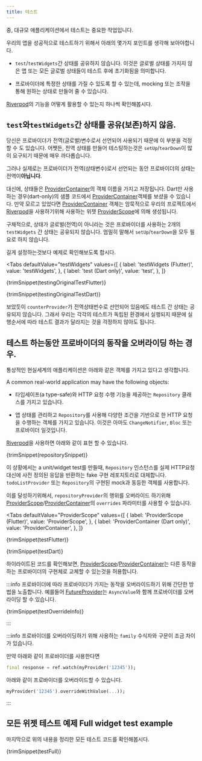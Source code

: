 ```yaml
---
title: 테스트
---
```



중, 대규모 애플리케이션에서 테스트는 중요한 작업입니다.

우리의 앱을 성공적으로 테스트하기 위해서 아래의 몇가지 포인트를 생각해 보아야합니다.

- `test`/`testWidgets`간 상태를 공유하지 않습니다.
  이것은 글로벌 상태를 가지지 않은 앱 또는 모든 글로벌 상태들이 테스트 후에 초기화됨을 의미합니다.

- 프로바이더에 특정한 상태를 가질 수 있도록 할 수 있는데, mocking 또는 조작을 통해 원하는 상태로 만들어 줄 수 있습니다.

[Riverpod]의 기능을 어떻게 활용할 수 있는지 하나씩 확인해봅시다.

## `test`와`testWidgets`간 상태를 공유(보존)하지 않음.

당신은 프로바이더가 전역(글로벌)변수로서 선언되어 사용되기 때문에 이 부분을 걱정할 수 도 있습니다.
어쨋든, 전역 상태를 만들어 테스팅하는것은  `setUp`/`tearDown`이 많이 요구되기 때문에 매우 까다롭습니다.

그러나 실제로는 프로바이더가 전역(상태변수)로서 선언되는 동안 프로바이더의 상태는 전역이**아닙니다**.

대신에, 상태들은 [ProviderContainer]의 객체 이름을 가지고 저장됩니다. 
Dart만 사용하는 경우(dart-only)의 샘플 코드에서 [ProviderContainer]객체를 보셨을 수 있습니다. 
만약 모르고 있었다면 [ProviderContainer] 객체는 암묵적으로 우리의 프로젝트에서 [Riverpod]을 사용하기위해 
사용하는 위젯 [ProviderScope]에 의해 생성됩니다. 

구체적으로, 상태가 글로벌(전역)이 아니라는 것은 프로바이더를 사용하는 2개의 `testWidgets` 간 상태는 공유되지 않습니다.
엄밀히 말해서 `setUp`/`tearDown`을 모두 필요로 하지 않습니다. 

길게 설정하는것보다 예제로 확인해보도록 합시다.

<Tabs
  defaultValue="testWidgets"
  values={[
    { label: 'testWidgets (Flutter)', value: 'testWidgets', },
    { label: 'test (Dart only)', value: 'test', },
  ]}
>
<TabItem value="testWidgets">

<CodeBlock>{trimSnippet(testingOriginalTestFlutter)}</CodeBlock>

</TabItem>
<TabItem value="test">

<CodeBlock>{trimSnippet(testingOriginalTestDart)}</CodeBlock>

</TabItem>
</Tabs>

보았듯이 `counterProvider`가 전역상태번수로 선언되어 있음에도 테스트 간 상태는 공유되지 않습니다. 
그래서 우리는 각각의 테스트가 독립된 환경에서 실행되지 때문에 실행순서에 따라 테스트 결과가 달라지는 것을 걱정하지 않아도 됩니다. 

## 테스트 하는동안 프로바이더의 동작을 오버라이딩 하는 경우.

통상적인 현실세계의 애플리케이션은 아래와 같은 객체를 가지고 있다고 생각합니다. 

A common real-world application may have the following objects:

- 타입세이프(a type-safe)와 HTTP 요청 수행 기능을 제공하는 `Repository` 클래스를 가지고 있습니다.

- 앱 상태를 관리하고 `Repository`를 사용해 다양한 조건을 기반으로 한 HTTP 요청을 수행하는 객체를 가지고 있습니다. 이것은 아마도  `ChangeNotifier`, `Bloc` 또는 프로바이더 일것입니다.

[Riverpod]을 사용하면 아래와 같이 표현 할 수 있습니다. 

<CodeBlock>{trimSnippet(repositorySnippet)}</CodeBlock>

이 상황에서는 a unit/widget test를 만들때, `Repository` 인스턴스를 실제 HTTP요청 대신에 사전 정의된 응답을 반환하는 fake 구현 레포지토리로 대체합니다. 
`todoListProvider` 또는 `Repository`의 구현된 mock과 동등한 객체를 사용합니다. 

이를 달성하기위해서, `repositoryProvider`의 행위를 오버라이드 하기위해 [ProviderScope]/[ProviderContainer]의 `overrides` 파라미터를 사용할 수 있습니다. 

<Tabs
  defaultValue="ProviderScope"
  values={[
    { label: 'ProviderScope (Flutter)', value: 'ProviderScope', },
    { label: 'ProviderContainer (Dart only)', value: 'ProviderContainer', },
  ]}
>
<TabItem value="ProviderScope">

<CodeBlock>{trimSnippet(testFlutter)}</CodeBlock>

</TabItem>
<TabItem value="ProviderContainer">

<CodeBlock>{trimSnippet(testDart)}</CodeBlock>

</TabItem>
</Tabs>

하이라이트된 코드를 확인해보면, [ProviderScope]/[ProviderContainer]는 다른 동작을 하는 프로바이더의 구현체로 교체할 수 있는것을 허용합니다. 


:::info
프로바이더에 따라 프로바이더가 가지는 동작을 오버라이드하기 위해 간단한 방법을 노출합니다.
예를들어 [FutureProvider]는 `AsyncValue`와 함께 프로바이더를 오버라이딩 할 수 있습니다. 

<CodeBlock>{trimSnippet(testOverrideInfo)}</CodeBlock>

:::

:::info
프로바이더를 오버라이딩하기 위해 사용하는 `family` 수식자와 구문이 조금 차이가 있습니다.

만약 아래와 같이 프로바이더를 사용한다면 

```dart
final response = ref.watch(myProvider('12345'));
```

아래와 같이 프로바이더를 오버라이드할 수 있습니다.

```dart
myProvider('12345').overrideWithValue(...));
```

:::

## 모든 위젯 테스트 예제 Full widget test example

마지막으로 위의 내용을 정리한 모든 테스트 코드를 확인해봅시다.

<CodeBlock>{trimSnippet(testFull)}</CodeBlock>

[riverpod]: https://github.com/rrousselgit/river_pod
[providerscope]: https://pub.dev/documentation/flutter_riverpod/latest/flutter_riverpod/ProviderScope-class.html
[providercontainer]: https://pub.dev/documentation/riverpod/latest/riverpod/ProviderContainer-class.html
[futureprovider]: ../providers/future_provider
[zone]: https://api.flutter.dev/flutter/dart-async/Zone-class.html
